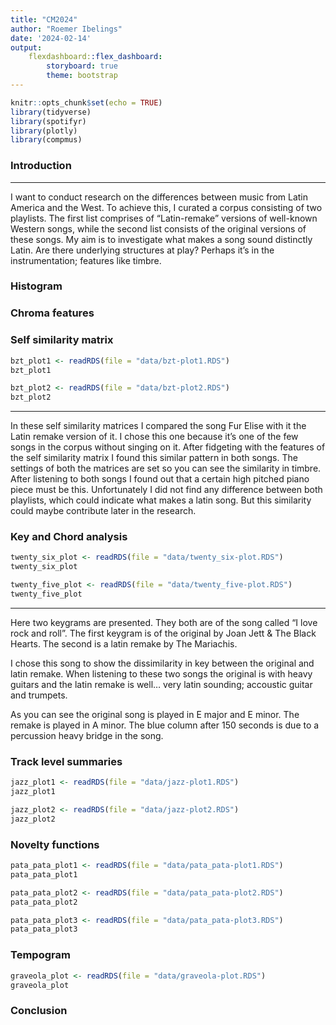 ```yaml
---
title: "CM2024"
author: "Roemer Ibelings"
date: '2024-02-14'
output:
    flexdashboard::flex_dashboard:
        storyboard: true
        theme: bootstrap
---
```


```r
knitr::opts_chunk$set(echo = TRUE)
library(tidyverse)
library(spotifyr)
library(plotly)
library(compmus)
```

### Introduction {data-commentary-width=400}

*** 

I want to conduct research on the differences between music from Latin America and the West. To achieve this, I curated a corpus consisting of two playlists. The first list comprises of "Latin-remake" versions of well-known Western songs, while the second list consists of the original versions of these songs. My aim is to investigate what makes a song sound distinctly Latin. Are there underlying structures at play? Perhaps it's in the instrumentation; features like timbre.



### Histogram


### Chroma features


### Self similarity matrix

```r
bzt_plot1 <- readRDS(file = "data/bzt-plot1.RDS")
bzt_plot1

bzt_plot2 <- readRDS(file = "data/bzt-plot2.RDS")
bzt_plot2
```

***

In these self similarity matrices I compared the song Fur Elise with it the Latin remake version of it. I chose this one because it's one of the few songs in the corpus without singing on it. After fidgeting with the features of the self similarity matrix I found this similar pattern in both songs. The settings of both the matrices are set so you can see the similarity in timbre. After listening to both songs I found out that a certain high pitched piano piece must be this. Unfortunately I did not find any difference between both playlists, which could indicate what makes a latin song. But this similarity could maybe contribute later in the research.


### Key and Chord analysis

```r
twenty_six_plot <- readRDS(file = "data/twenty_six-plot.RDS")
twenty_six_plot

twenty_five_plot <- readRDS(file = "data/twenty_five-plot.RDS")
twenty_five_plot
```

*** 

Here two keygrams are presented. They both are of the song called "I love rock and roll". The first keygram is of the original by Joan Jett & The Black Hearts. The second is a latin remake by The Mariachis. 

I chose this song to show the dissimilarity in key between the original and latin remake. When listening to these two songs the original is with heavy guitars and the latin remake is well... very latin sounding; accoustic guitar and trumpets.

As you can see the original song is played in E major and E minor. The remake is played in A minor. The blue column after 150 seconds is due to a percussion heavy bridge in the song.


### Track level summaries

```r
jazz_plot1 <- readRDS(file = "data/jazz-plot1.RDS")
jazz_plot1

jazz_plot2 <- readRDS(file = "data/jazz-plot2.RDS")
jazz_plot2
```


### Novelty functions

```r
pata_pata_plot1 <- readRDS(file = "data/pata_pata-plot1.RDS")
pata_pata_plot1

pata_pata_plot2 <- readRDS(file = "data/pata_pata-plot2.RDS")
pata_pata_plot2

pata_pata_plot3 <- readRDS(file = "data/pata_pata-plot3.RDS")
pata_pata_plot3
```


### Tempogram

```r
graveola_plot <- readRDS(file = "data/graveola-plot.RDS")
graveola_plot
```


### Conclusion


